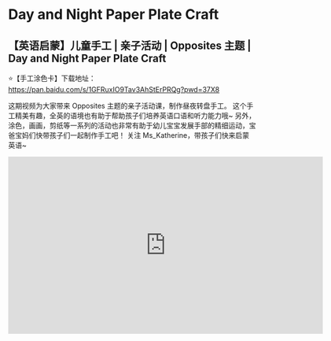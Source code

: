 # Day and Night Paper Plate Craft

## 【英语启蒙】儿童手工 | 亲子活动 | Opposites 主题 | Day and Night Paper Plate Craft

⭐【手工涂色卡】下载地址：
https://pan.baidu.com/s/1GFRuxIO9Tav3AhStErPRQg?pwd=37X8

这期视频为大家带来 Opposites 主题的亲子活动课，制作昼夜转盘手工。
这个手工精美有趣，全英的语境也有助于帮助孩子们培养英语口语和听力能力哦~
另外，涂色，画画，剪纸等一系列的活动也非常有助于幼儿宝宝发展手部的精细运动，宝爸宝妈们快带孩子们一起制作手工吧！
关注 Ms_Katherine，带孩子们快来启蒙英语~

<iframe
  src="https://player.bilibili.com/player.html?bvid=BV1PM411K7PB&cid=1&page=1"
  scrolling="no"
  border="0"
  frameborder="no"
  framespacing="0"
  allowfullscreen="true"
  width="640"
  height="360"
></iframe>
